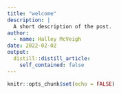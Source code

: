 ```yaml
---
title: "welcome"
description: |
  A short description of the post.
author:
  - name: Halley McVeigh
date: 2022-02-02
output:
  distill::distill_article:
    self_contained: false
---
```



```r
knitr::opts_chunk$set(echo = FALSE)
```


